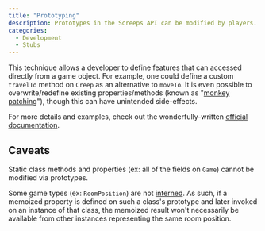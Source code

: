```yaml
---
title: "Prototyping"
description: Prototypes in the Screeps API can be modified by players. This allows custom methods to be defined directly on game classes such as `Creep` or `Room`. Unlike changes to individual game objects, changes to prototypes are retained across ticks, and they apply to all objects of that type instantiated after the prototype is modified.
categories:
  - Development
  - Stubs
---
```


This technique allows a developer to define features that can accessed directly from a game object. For example,
one could define a custom `travelTo` method on `Creep` as an alternative to `moveTo`. It is even possible
to overwrite/redefine existing properties/methods (known as "[monkey patching](https://en.wikipedia.org/wiki/Monkey_patch)"),
though this can have unintended side-effects.

For more details and examples, check out the wonderfully-written [official documentation](https://docs.screeps.com/contributed/modifying-prototypes.html).

## Caveats

Static class methods and properties (ex: all of the fields on `Game`) cannot be modified via prototypes.

Some game types (ex: `RoomPosition`) are not [interned](https://en.wikipedia.org/wiki/Interning_(computer_science)).
As such, if a memoized property is defined on such a class's prototype and later invoked on an instance of that class,
the memoized result won't necessarily be available from other instances representing the same room position.
